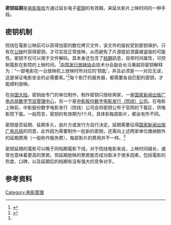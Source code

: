 '''密钥延期'''是[[电影|电影]][[版权|版权]]方通过延长电子[[密钥|密钥]]的有效期，来延长影片上映时间的一种手段。

== 密钥机制 ==
院线在電影公映前可以获得加密的数位拷贝文件，该文件的版权受到密钥保护。只有在[[公映|公映]]时获得密钥，才可实现正常放映，从而避免了片源提前泄露被盗版的可能性。密钥不仅可以用于文件解码，其本身还包含了[[档期|档期]]訊息，自带时间属性，可控制電影在影院的上映时间。<ref name=":0">{{Cite news|url =http://epaper.jinghua.cn/html/2015-08/18/content_227562.htm|title =上映“寿命”延长大片特权or市场选择|last =|first =|date =|work =|accessdate =}}{{dead link|date=2018年2月 |bot=InternetArchiveBot |fix-attempted=yes }}</ref>[[中国发行放映协会|中国发行放映协会]]技术分会副会长马秉超将密钥解释为：“一部电影在一台放映机上放映时所对应的‘钥匙’，并且必须是一一对应无误，这是保证电影安全的必需要素。”<ref>{{Cite news|url = http://news.163.com/15/0812/03/B0PO64N100014Q4P.html|title = 有种票房“密钥”叫延期|last = |first = |date = |work = |accessdate = }}{{Dead link|date=2019年12月 |bot=InternetArchiveBot |fix-attempted=yes }}</ref>每个影厅的服务器，都需要各自匹配的密钥，才能顺利放映。

在[[中国大陆|中国大陆]]，密钥由专门的单位制作，制作密钥只授权两家，一是[[国家新闻出版广电总局数字节目管理中心|国家新闻出版广电总局数字节目管理中心]]，另一个是[[中影股份数字电影发行（院线）公司|中影股份数字电影发行（院线）公司]]。在电影上映前，中影股份数字电影发行（院线）公司会将密钥公布于官网的下载区，供电影院下载。一般而言，密钥的有效期为1个月，具体到每部影片，都会有所不同。

密钥是否延期、延期多久，由片方或发行方自行决定。延期需要征得[[中华人民共和国国家新闻出版广电总局|国家新闻出版广电总局]]的同意，此外因为需要制作一批新的密钥，还需向上述两家单位缴纳额外的延期费用（一般称作服务费），每部影片的费用并不一样。<ref name=":0" />

密钥延期的電影可以晚于同档期電影下线，对于院线电影来说，上映时间越长，通常也意味着更高的票房。但延期放映的票房能否成功取决于很多因素，包括電影的热度、口碑，以及延期后的档期有没有强大的竞争对手。

== 参考资料 ==
{{reflist}}

[[Category:电影管理|Category:电影管理]]